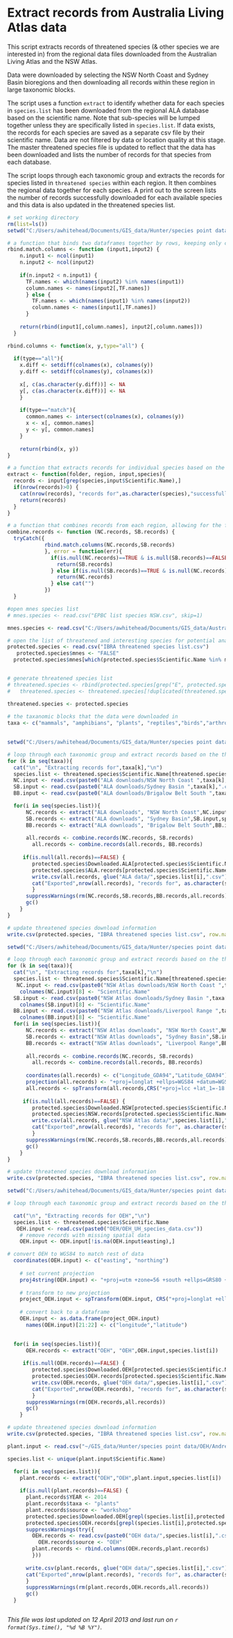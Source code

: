 Extract records from Australia Living Atlas data
========================================================
This script extracts records of threatened species (& other species we are interested in) from the regional data files downloaded from the Australian Living Atlas and the NSW Atlas. 

Data were downloaded by selecting the NSW North Coast and Sydney Basin bioregions and then downloading all records within these region in large taxonomic blocks.  
 
The script uses a function `extract` to identify whether data for each species in `species.list` has been downloaded from the regional ALA database based on the scientific name.  Note that sub-species will be lumped together unless they are specifically listed in `species.list`. If data exists, the records for each species are saved as a separate csv file by their scientific name.  Data are not filtered by data or location quality at this stage. The master threatened species file is updated to reflect that the data has been downloaded and lists the number of records for that species from each database.  

The script loops through each taxonomic group and extracts the records for species listed in `threatened species` within each region.  It then combines the regional data together for each species.  A print out to the screen lists the number of records successfully downloaded for each available species and this data is also updated in the threatened species list.


```r
# set working directory
rm(list=ls())
setwd("C:/Users/awhitehead/Documents/GIS_data/Hunter/species point data")

# a function that binds two dataframes together by rows, keeping only columns with the same names
rbind.match.columns <- function (input1,input2) {
    n.input1 <- ncol(input1)
    n.input2 <- ncol(input2)
    
    if(n.input2 < n.input1) {
      TF.names <- which(names(input2) %in% names(input1))
      column.names <- names(input2[,TF.names])
      } else {
        TF.names <- which(names(input1) %in% names(input2))
        column.names <- names(input1[,TF.names])
      }
    
    return(rbind(input1[,column.names], input2[,column.names]))
  }

rbind.columns <- function(x, y,type="all") {
 
  if(type=="all"){
    x.diff <- setdiff(colnames(x), colnames(y))
    y.diff <- setdiff(colnames(y), colnames(x))
 
    x[, c(as.character(y.diff))] <- NA
    y[, c(as.character(x.diff))] <- NA
    }
    
    if(type=="match"){
      common.names <- intersect(colnames(x), colnames(y))
      x <- x[, common.names]
      y <- y[, common.names]
    }
 
    return(rbind(x, y))
}

# a function that extracts records for individual species based on the given region
extract <- function(folder, region, input,species){
  records <- input[grep(species,input$Scientific.Name),]
  if(nrow(records)>0) {
    cat(nrow(records), "records for",as.character(species),"successfully extracted from",region,"in",folder,"\n")
    return(records)
  } 
}

# a function that combines records from each region, allowing for the fact that they may be absent from a region
combine.records <- function (NC.records, SB.records) {
  tryCatch({
            rbind.match.columns(NC.records,SB.records)
            }, error = function(err){
              if(is.null(NC.records)==TRUE & is.null(SB.records)==FALSE){
                return(SB.records)
              } else if(is.null(SB.records)==TRUE & is.null(NC.records)==FALSE){
                return(NC.records)
              } else cat("")
            })
  }

#open mnes species list
# mnes.species <- read.csv("EPBC list species NSW.csv", skip=1)

mnes.species <- read.csv("C:/Users/awhitehead/Documents/GIS_data/Australia-wide/species data/all EPBC listed species 27May2013.csv")

# open the list of threatened and interesting species for potential analysis
protected.species <- read.csv("IBRA threatened species list.csv")
   protected.species$mnes <- "FALSE"
  protected.species$mnes[which(protected.species$Scientific.Name %in% mnes.species$scientific.name ==TRUE)] <- "TRUE"


# generate threatened species list
# threatened.species <- rbind(protected.species[grep("E", protected.species$NSW.status),], protected.species[grep("V", protected.species$NSW.status),], protected.species[grep("TRUE", protected.species$mnes),])
#   threatened.species <- threatened.species[!duplicated(threatened.species),]

threatened.species <- protected.species
 
# the taxanomic blocks that the data were downloaded in
taxa <- c("mammals", "amphibians", "plants", "reptiles","birds","arthropods")
          
```

```r
setwd("C:/Users/awhitehead/Documents/GIS_data/Hunter/species point data")

# loop through each taxonomic group and extract records based on the threatened species list
for (k in seq(taxa)){
  cat("\n", "Extracting records for",taxa[k],"\n")  
  species.list <- threatened.species$Scientific.Name[threatened.species$Taxa==taxa[k]] 
  NC.input <- read.csv(paste0("ALA downloads/NSW North Coast ",taxa[k],".csv"))
  SB.input <- read.csv(paste0("ALA downloads/Sydney Basin ",taxa[k],".csv"))
  BB.input <- read.csv(paste0("ALA downloads/Brigalow Belt South ",taxa[k],".csv"))

  for(i in seq(species.list)){
      NC.records <- extract("ALA downloads", "NSW North Coast",NC.input,species.list[i])
      SB.records <- extract("ALA downloads", "Sydney Basin",SB.input,species.list[i])
      BB.records <- extract("ALA downloads", "Brigalow Belt South",BB.input,species.list[i])
      
      all.records <- combine.records(NC.records, SB.records)
        all.records <- combine.records(all.records, BB.records)
        
     if(is.null(all.records)==FALSE) {
        protected.species$Downloaded.ALA[protected.species$Scientific.Name==species.list[i]] <- "yes"
        protected.species$ALA.records[protected.species$Scientific.Name==species.list[i]] <- nrow(all.records)
        write.csv(all.records, glue("ALA data/",species.list[i],".csv"),row.names=FALSE)
        cat("Exported",nrow(all.records), "records for", as.character(species.list[i]),"\n","\n")
        }
      suppressWarnings(rm(NC.records,SB.records,BB.records,all.records))
      gc()
    }
}

# update threatened species download information
write.csv(protected.species, "IBRA threatened species list.csv", row.names=FALSE)

```


```r
setwd("C:/Users/awhitehead/Documents/GIS_data/Hunter/species point data")

# loop through each taxonomic group and extract records based on the threatened species list
for (k in seq(taxa)){
  cat("\n", "Extracting records for",taxa[k],"\n")  
  species.list <- threatened.species$Scientific.Name[threatened.species$Taxa==taxa[k]] 
   NC.input <- read.csv(paste0("NSW Atlas downloads/NSW North Coast ",taxa[k],".csv"))
    colnames(NC.input)[8] <- "Scientific.Name"
  SB.input <- read.csv(paste0("NSW Atlas downloads/Sydney Basin ",taxa[k],".csv"))
    colnames(SB.input)[8] <- "Scientific.Name"
  BB.input <- read.csv(paste0("NSW Atlas downloads/Liverpool Range ",taxa[k],".csv"))
    colnames(BB.input)[8] <- "Scientific.Name"
  for(i in seq(species.list)){
      NC.records <- extract("NSW Atlas downloads", "NSW North Coast",NC.input,species.list[i])
      SB.records <- extract("NSW Atlas downloads", "Sydney Basin",SB.input,species.list[i])
      BB.records <- extract("NSW Atlas downloads", "Liverpool Range",BB.input,species.list[i])
      
      all.records <- combine.records(NC.records, SB.records)
        all.records <- combine.records(all.records, BB.records)
      
      coordinates(all.records) <- c("Longitude_GDA94","Latitude_GDA94")
      projection(all.records) <- "+proj=longlat +ellps=WGS84 +datum=WGS84 +no_defs"
      all.records <- spTransform(all.records,CRS("+proj=lcc +lat_1=-18 +lat_2=-36 +lat_0=0 +lon_0=134 +x_0=0 +y_0=0 +ellps=GRS80 +towgs84=0,0,0,0,0,0,0 +units=m +no_defs"))
        
     if(is.null(all.records)==FALSE) {
        protected.species$Downloaded.NSW[protected.species$Scientific.Name==species.list[i]] <- "yes"
        protected.species$NSW.records[protected.species$Scientific.Name==species.list[i]] <- nrow(all.records)
        write.csv(all.records, glue("NSW Atlas data/",species.list[i],".csv"),row.names=FALSE)
        cat("Exported",nrow(all.records), "records for", as.character(species.list[i]),"\n","\n")
        }
      suppressWarnings(rm(NC.records,SB.records,BB.records,all.records))
      gc()
    }
}

# update threatened species download information
write.csv(protected.species, "IBRA threatened species list.csv", row.names=FALSE)

```


```r
setwd("C:/Users/awhitehead/Documents/GIS_data/Hunter/species point data")

# loop through each taxonomic group and extract records based on the threatened species list

  cat("\n", "Extracting records for OEH","\n")  
  species.list <- threatened.species$Scientific.Name 
   OEH.input <- read.csv(paste0("OEH/OEH_UH_species_data.csv"))
    # remove records with missing spatial data  
    OEH.input <- OEH.input[!is.na(OEH.input$easting),]

# convert OEH to WGS84 to match rest of data
  coordinates(OEH.input) <- c("easting", "northing")
    
    # set current projection
    proj4string(OEH.input) <- "+proj=utm +zone=56 +south +ellps=GRS80 +towgs84=0,0,0,0,0,0,0 +units=m +no_defs" 
  
    # transform to new projection
    project_OEH.input <- spTransform(OEH.input, CRS("+proj=longlat +ellps=WGS84 +datum=WGS84 +no_defs"))
  
    # convert back to a dataframe
    OEH.input <- as.data.frame(project_OEH.input)
      names(OEH.input)[21:22] <- c("longitude","latitude")

   
  for(i in seq(species.list)){
      OEH.records <- extract("OEH", "OEH",OEH.input,species.list[i])
              
     if(is.null(OEH.records)==FALSE) {
        protected.species$Downloaded.OEH[protected.species$Scientific.Name==species.list[i]] <- "yes"
        protected.species$OEH.records[protected.species$Scientific.Name==species.list[i]] <- nrow(OEH.records)
        write.csv(OEH.records, glue("OEH data/",species.list[i],".csv"),row.names=FALSE)
        cat("Exported",nrow(OEH.records), "records for", as.character(species.list[i]),"\n","\n")
        }
      suppressWarnings(rm(OEH.records,all.records))
      gc()
    }

# update threatened species download information
write.csv(protected.species, "IBRA threatened species list.csv", row.names=FALSE)

```

``` r
plant.input <- read.csv("~/GIS_data/Hunter/species point data/OEH/Andrew_Paget_data.csv")

species.list <- unique(plant.input$Scientific.Name)

  for(i in seq(species.list)){
    plant.records <- extract("OEH","OEH",plant.input,species.list[i]) 
        
    if(is.null(plant.records)==FALSE) {
      plant.records$YEAR <- 2014
      plant.records$taxa <- "plants"
      plant.records$source <- "workshop"
      protected.species$Downloaded.OEH[grepl(species.list[i],protected.species$Scientific.Name)] <- "yes"
      protected.species$OEH.records[grepl(species.list[i],protected.species$Scientific.Name)] <- nrow(plant.records) + protected.species$OEH.records[grepl(species.list[i],protected.species$Scientific.Name)]
      suppressWarnings(try({
        OEH.records <- read.csv(paste0("OEH data/",species.list[i],".csv"))
          OEH.records$source <- "OEH"
        plant.records <- rbind.columns(OEH.records,plant.records)
        }))
        
      write.csv(plant.records, glue("OEH data/",species.list[i],".csv"),row.names=FALSE)
      cat("Exported",nrow(plant.records), "records for", as.character(species.list[i]),"\n","\n")
      }
      suppressWarnings(rm(plant.records,OEH.records,all.records))
      gc()
  }



```
*This file was last updated on 12 April 2013 and last run on `r format(Sys.time(), "%d %B %Y")`.*